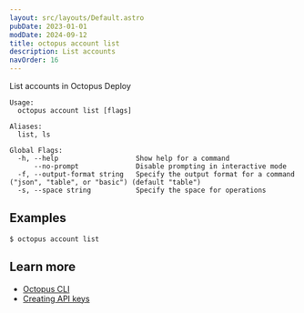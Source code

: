 ```yaml
---
layout: src/layouts/Default.astro
pubDate: 2023-01-01
modDate: 2024-09-12
title: octopus account list
description: List accounts
navOrder: 16
---
```


List accounts in Octopus Deploy

```
Usage:
  octopus account list [flags]

Aliases:
  list, ls

Global Flags:
  -h, --help                   Show help for a command
      --no-prompt              Disable prompting in interactive mode
  -f, --output-format string   Specify the output format for a command ("json", "table", or "basic") (default "table")
  -s, --space string           Specify the space for operations

```

## Examples

<SamplesInstance />

```
$ octopus account list

```

## Learn more

- [Octopus CLI](/docs/octopus-rest-api/cli)
- [Creating API keys](/docs/octopus-rest-api/how-to-create-an-api-key)